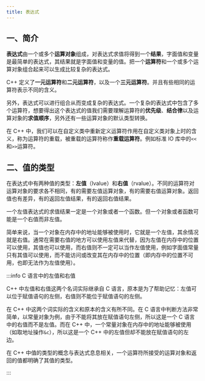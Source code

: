```yaml
---
title: 表达式
---
```


## 一、简介

**表达式**由一个或多个**运算对象**组成，对表达式求值将得到一个**结果**，字面值和变量是最简单的表达式，其结果就是字面值和变量的值。把一个**运算符**和一个或多个运算对象组合起来可以生成比较复杂的表达式。

C++ 定义了**一元运算符**和**二元运算符**，以及一个**三元运算符**。并且有些相同的运算符表示不同的含义。

另外，表达式可以进行组合从而变成复杂的表达式。一个复杂的表达式中包含了多个运算符，想要得出这个表达式的值我们需要理解运算符的**优先级**、**结合律**以及运算对象的**求值顺序**，另外还有一些运算对象的默认类型转换。

在 C++ 中，我们可以在自定义类中重新定义运算符作用在自定义类对象上时的含义，称为运算符的重载，被重载的运算符称作**重载运算符**。例如标准 IO 库中的`<<`和`>>`运算符。



## 二、值的类型

在表达式中有两种值的类型：**左值**（lvalue）和**右值**（rvalue）。不同的运算符对运算对象的要求各不相同，有的需要左值运算对象，有的需要右值运算对象。返回值也有差异，有的返回左值结果，有的返回右值结果。

一个左值表达式的求值结果一定是一个对象或者一个函数。但一个对象或者函数可能是一个右值而非左值。

简单来说，当一个对象在内存中的地址能够被使用时，它就是一个左值，其余情况就是右值。通常在需要右值的地方可以使用左值来代替，因为左值在内存中的位置可以使用，其值也可以使用，而右值则不一定可以当作左值使用，例如字面值常量只有其值可以使用，而不能访问或改变其在内存中的位置（即内存中的位置不可用，也即无法作为左值使用）。

:::info C 语言中的左值和右值

C++ 中左值和右值这两个名词实际继承自 C 语言，原本是为了帮助记忆：左值可以位于赋值语句的左侧，右值则不能位于赋值语句的左侧。

在 C++ 中这两个词实际的含义和原本的含义有所不同。在 C 语言中判断方法非常简单，以常量对象为例，由于不能将其放在赋值语句左侧，所以这是一个 C 语言中的右值而不是左值。而在 C++ 中，一个常量对象在内存中的地址能够被使用（如取地址操作`&c`），所以这是一个 C++ 中的左值但却不能放在赋值语句的左边。

在 C++ 中值的类型的概念与表达式息息相关，一个运算符所接受的运算对象和返回的值都明确了其值的类型。

:::
